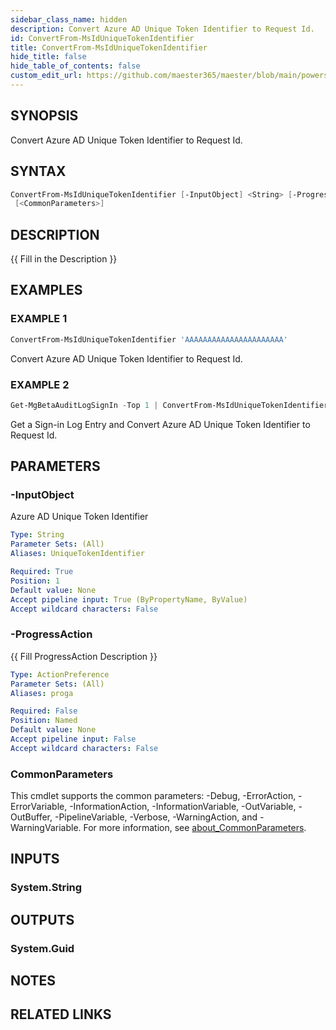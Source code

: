 ```yaml
---
sidebar_class_name: hidden
description: Convert Azure AD Unique Token Identifier to Request Id.
id: ConvertFrom-MsIdUniqueTokenIdentifier
title: ConvertFrom-MsIdUniqueTokenIdentifier
hide_title: false
hide_table_of_contents: false
custom_edit_url: https://github.com/maester365/maester/blob/main/powershell/public/ConvertFrom-MsIdUniqueTokenIdentifier.ps1
---
```


## SYNOPSIS

Convert Azure AD Unique Token Identifier to Request Id.

## SYNTAX

```powershell
ConvertFrom-MsIdUniqueTokenIdentifier [-InputObject] <String> [-ProgressAction <ActionPreference>]
 [<CommonParameters>]
```

## DESCRIPTION

\{\{ Fill in the Description \}\}

## EXAMPLES

### EXAMPLE 1

```powershell
ConvertFrom-MsIdUniqueTokenIdentifier 'AAAAAAAAAAAAAAAAAAAAAA'
```

Convert Azure AD Unique Token Identifier to Request Id.

### EXAMPLE 2

```powershell
Get-MgBetaAuditLogSignIn -Top 1 | ConvertFrom-MsIdUniqueTokenIdentifier
```

Get a Sign-in Log Entry and Convert Azure AD Unique Token Identifier to Request Id.

## PARAMETERS

### -InputObject

Azure AD Unique Token Identifier

```yaml
Type: String
Parameter Sets: (All)
Aliases: UniqueTokenIdentifier

Required: True
Position: 1
Default value: None
Accept pipeline input: True (ByPropertyName, ByValue)
Accept wildcard characters: False
```

### -ProgressAction

\{\{ Fill ProgressAction Description \}\}

```yaml
Type: ActionPreference
Parameter Sets: (All)
Aliases: proga

Required: False
Position: Named
Default value: None
Accept pipeline input: False
Accept wildcard characters: False
```

### CommonParameters

This cmdlet supports the common parameters: -Debug, -ErrorAction, -ErrorVariable, -InformationAction, -InformationVariable, -OutVariable, -OutBuffer, -PipelineVariable, -Verbose, -WarningAction, and -WarningVariable. For more information, see [about_CommonParameters](http://go.microsoft.com/fwlink/?LinkID=113216).

## INPUTS

### System.String

## OUTPUTS

### System.Guid

## NOTES

## RELATED LINKS
